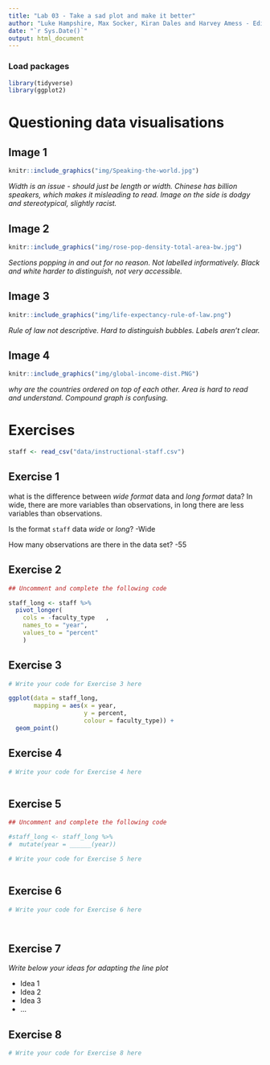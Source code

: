 ```yaml
---
title: "Lab 03 - Take a sad plot and make it better"
author: "Luke Hampshire, Max Socker, Kiran Dales and Harvey Amess - Edinburgh's best coders"
date: "`r Sys.Date()`"
output: html_document
---
```


### Load packages

```r
library(tidyverse)
library(ggplot2)
```


# Questioning data visualisations

## Image 1

```r
knitr::include_graphics("img/Speaking-the-world.jpg")
```

_Width is an issue - should just be length or width. Chinese has billion speakers, which makes it misleading to read. Image on the side is dodgy and stereotypical, slightly racist._





## Image 2

```r
knitr::include_graphics("img/rose-pop-density-total-area-bw.jpg")
```

_Sections popping in and out for no reason. Not labelled informatively. Black and white harder to distinguish, not very accessible._




## Image 3

```r
knitr::include_graphics("img/life-expectancy-rule-of-law.png")
```

_Rule of law not descriptive. Hard to distinguish bubbles. Labels aren't clear._




## Image 4

```r
knitr::include_graphics("img/global-income-dist.PNG")
```

_why are the countries ordered on top of each other. Area is hard to read and understand. Compound graph is confusing._





# Exercises

```r
staff <- read_csv("data/instructional-staff.csv")
```


## Exercise 1

what is the difference between *wide format* data and *long format* data?
In wide, there are more variables than observations, in long there are less variables than observations. 

Is the format `staff` data *wide* or *long*?
-Wide

How many observations are there in the data set?
-55



## Exercise 2

```r
## Uncomment and complete the following code

staff_long <- staff %>%
  pivot_longer(
    cols = -faculty_type   , 
    names_to = "year",
    values_to = "percent"
    )

```


## Exercise 3

```r
# Write your code for Exercise 3 here

ggplot(data = staff_long,
       mapping = aes(x = year, 
                     y = percent, 
                     colour = faculty_type)) +
  geom_point()


```

## Exercise 4

```r
# Write your code for Exercise 4 here



```

## Exercise 5

```r
## Uncomment and complete the following code

#staff_long <- staff_long %>%
#  mutate(year = ______(year))
```


```r
# Write your code for Exercise 5 here



```

## Exercise 6

```r
# Write your code for Exercise 6 here




```

## Exercise 7

_Write below your ideas for adapting the line plot_

* Idea 1
* Idea 2
* Idea 3
* ...


## Exercise 8

```r
# Write your code for Exercise 8 here



```

